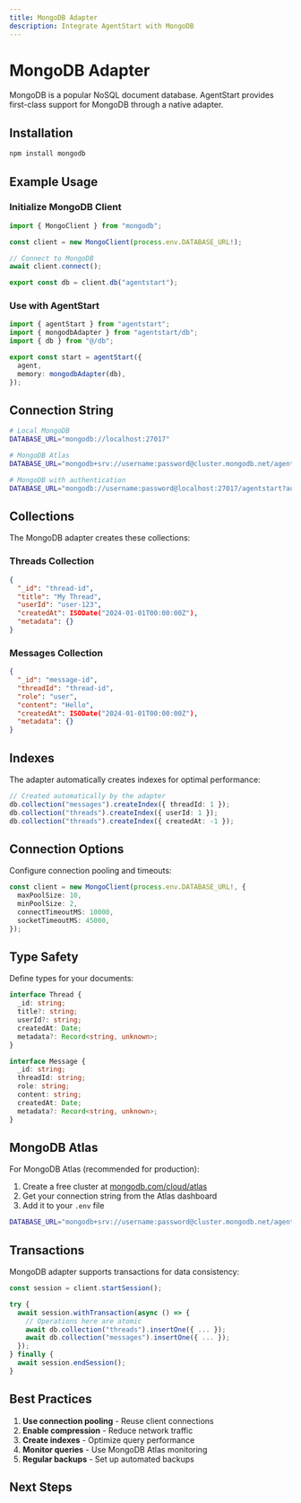 ```yaml
---
title: MongoDB Adapter
description: Integrate AgentStart with MongoDB
---
```


# MongoDB Adapter

MongoDB is a popular NoSQL document database. AgentStart provides first-class support for MongoDB through a native adapter.

## Installation

```bash
npm install mongodb
```

## Example Usage

<Steps>

<Step>

### Initialize MongoDB Client

```ts title="db/index.ts"
import { MongoClient } from "mongodb";

const client = new MongoClient(process.env.DATABASE_URL!);

// Connect to MongoDB
await client.connect();

export const db = client.db("agentstart");
```

</Step>

<Step>

### Use with AgentStart

```ts title="lib/agent.ts"
import { agentStart } from "agentstart";
import { mongodbAdapter } from "agentstart/db";
import { db } from "@/db";

export const start = agentStart({
  agent,
  memory: mongodbAdapter(db),
});
```

</Step>

</Steps>

## Connection String

```bash
# Local MongoDB
DATABASE_URL="mongodb://localhost:27017"

# MongoDB Atlas
DATABASE_URL="mongodb+srv://username:password@cluster.mongodb.net/agentstart"

# MongoDB with authentication
DATABASE_URL="mongodb://username:password@localhost:27017/agentstart?authSource=admin"
```

## Collections

The MongoDB adapter creates these collections:

### Threads Collection

```json
{
  "_id": "thread-id",
  "title": "My Thread",
  "userId": "user-123",
  "createdAt": ISODate("2024-01-01T00:00:00Z"),
  "metadata": {}
}
```

### Messages Collection

```json
{
  "_id": "message-id",
  "threadId": "thread-id",
  "role": "user",
  "content": "Hello",
  "createdAt": ISODate("2024-01-01T00:00:00Z"),
  "metadata": {}
}
```

## Indexes

The adapter automatically creates indexes for optimal performance:

```ts
// Created automatically by the adapter
db.collection("messages").createIndex({ threadId: 1 });
db.collection("threads").createIndex({ userId: 1 });
db.collection("threads").createIndex({ createdAt: -1 });
```

## Connection Options

Configure connection pooling and timeouts:

```ts
const client = new MongoClient(process.env.DATABASE_URL!, {
  maxPoolSize: 10,
  minPoolSize: 2,
  connectTimeoutMS: 10000,
  socketTimeoutMS: 45000,
});
```

## Type Safety

Define types for your documents:

```ts
interface Thread {
  _id: string;
  title?: string;
  userId?: string;
  createdAt: Date;
  metadata?: Record<string, unknown>;
}

interface Message {
  _id: string;
  threadId: string;
  role: string;
  content: string;
  createdAt: Date;
  metadata?: Record<string, unknown>;
}
```

## MongoDB Atlas

For MongoDB Atlas (recommended for production):

1. Create a free cluster at [mongodb.com/cloud/atlas](https://www.mongodb.com/cloud/atlas)
2. Get your connection string from the Atlas dashboard
3. Add it to your `.env` file

```bash
DATABASE_URL="mongodb+srv://username:password@cluster.mongodb.net/agentstart?retryWrites=true&w=majority"
```

## Transactions

MongoDB adapter supports transactions for data consistency:

```ts
const session = client.startSession();

try {
  await session.withTransaction(async () => {
    // Operations here are atomic
    await db.collection("threads").insertOne({ ... });
    await db.collection("messages").insertOne({ ... });
  });
} finally {
  await session.endSession();
}
```

## Best Practices

1. **Use connection pooling** - Reuse client connections
2. **Enable compression** - Reduce network traffic
3. **Create indexes** - Optimize query performance
4. **Monitor queries** - Use MongoDB Atlas monitoring
5. **Regular backups** - Set up automated backups

## Next Steps

<Cards>
  <Card title="PostgreSQL" href="/docs/databases/postgresql" />
  <Card title="Drizzle Adapter" href="/docs/databases/drizzle" />
  <Card title="Prisma Adapter" href="/docs/databases/prisma" />
</Cards>
